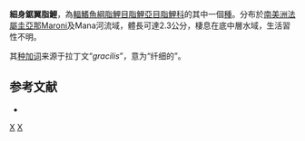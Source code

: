 {{Speciesbox 
| taxon = Serrapinnus gracilis
| status = NE
| status_system = IUCN3.1
| authority = [[Géry|Géry]], 1960
| synonyms = *''Cheirodon gracilis''<br /><small>Géry, 1960</small>
*''Odontostilbe gracilis''<br /><small>Géry, 1960</small>
}}
'''細身鋸翼脂鯉'''，為[[輻鰭魚綱|輻鰭魚綱]][[脂鯉目|脂鯉目]][[脂鯉亞目|脂鯉亞目]][[脂鯉科|脂鯉科]]的其中一個[[種|種]]。分布於[[南美洲|南美洲]][[法屬圭亞那|法屬圭亞那]]Maroni及Mana河流域，體長可達2.3公分，棲息在底中層水域，生活習性不明。

其[[种加词|种加词]]来源于拉丁文“''gracilis''”，意为“纤细的”。

==参考文献==
{{refbegin}}
*{{FishBase_species|genus=Serrapinnus|species=gracilis|year=2014|month=1}}
{{refend}}

{{Taxonbar|from=Q14332692}}

[[Category:鋸翼脂鯉屬|X]]
[[Category:1960年描述的鱼类|X]]


{{魚類小作品}}